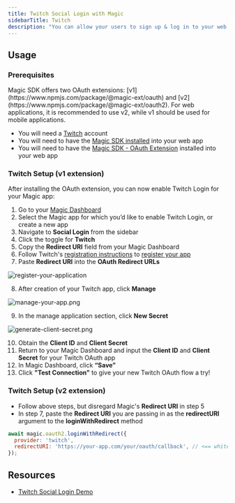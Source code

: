 ```yaml
---
title: Twitch Social Login with Magic
sidebarTitle: Twitch
description: "You can allow your users to sign up & log in to your web app with their Twitch account."
---
```


## Usage

### Prerequisites

<Note>
Magic SDK offers two OAuth extensions: [v1](https://www.npmjs.com/package/@magic-ext/oauth) and [v2](https://www.npmjs.com/package/@magic-ext/oauth2). For web applications, it is recommended to use v2, while v1 should be used for mobile applications.
</Note>

* You will need a [Twitch](https://www.twitch.com/) account
* You will need to have the [Magic SDK installed](/embedded-wallet/api/overview) into your web app
* You will need to have the [Magic SDK - OAuth Extension](/embedded-wallet/authentication/login/oauth/oauth-implementation) installed into your web app

### Twitch Setup (v1 extension)

After installing the OAuth extension, you can now enable Twitch Login for your Magic app:

1.  Go to your [Magic Dashboard](https://dashboard.magic.link/login)
2.  Select the Magic app for which you’d like to enable Twitch Login, or create a new app
3.  Navigate to **Social Login** from the sidebar
4.  Click the toggle for **Twitch**
5.  Copy the **Redirect URI** field from your Magic Dashboard
6.  Follow Twitch's [registration instructions](https://dev.twitch.tv/embedded-wallet/authentication/#registration) to [register your app](https://dev.twitch.tv/console/apps/create)
7.  Paste **Redirect URI** into the **OAuth Redirect URLs**
<Frame>
  <img src="/images/register-your-application.webp" alt="register-your-application"/>
</Frame>


8.  After creation of your Twitch app, click **Manage**
<Frame>
  <img src="/images/manage-your-app.webp" alt="manage-your-app.png"/>
</Frame>

9.  In the manage application section, click **New Secret**
<Frame>
  <img src="/images/generate-client-secret.webp" alt="generate-client-secret.png"/>
</Frame>


10. Obtain the **Client ID** and **Client Secret**
11. Return to your Magic Dashboard and input the **Client ID** and **Client Secret** for your Twitch OAuth app
12. In Magic Dashboard, click **“Save”**
13. Click **"Test Connection"** to give your new Twitch OAuth flow a try!

### Twitch Setup (v2 extension)

* Follow above steps, but disregard Magic's **Redirect URI** in step 5
* In step 7, paste the **Redirect URI** you are passing in as the **redirectURI** argument to the **loginWithRedirect** method

```javascript JavaScript icon="square-js"
await magic.oauth2.loginWithRedirect({
  provider: 'twitch',
  redirectURI: 'https://your-app.com/your/oauth/callback', // <== whitelist this with Twitch
});
```

## Resources

* [Twitch Social Login Demo](https://magic-oauth-v2-dun.vercel.app/)


